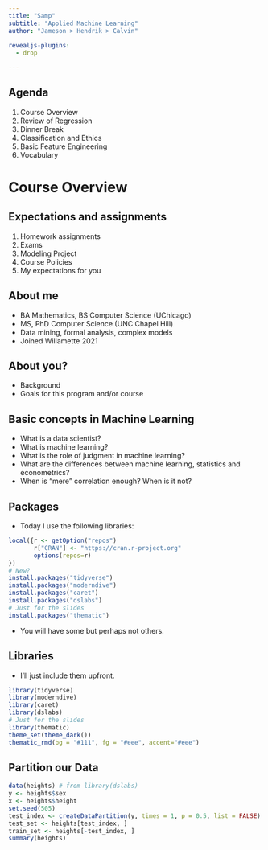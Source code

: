 ```yaml
---
title: "Samp"
subtitle: "Applied Machine Learning"
author: "Jameson > Hendrik > Calvin"
        
revealjs-plugins:
  - drop

---
```



## Agenda

1. Course Overview
2. Review of Regression
3. Dinner Break
4. Classification and Ethics
5. Basic Feature Engineering
6. Vocabulary

# Course Overview

## Expectations and assignments

1. Homework assignments
2. Exams
3. Modeling Project
4. Course Policies
5. My expectations for you

## About me
- BA Mathematics, BS Computer Science (UChicago)
- MS, PhD Computer Science (UNC Chapel Hill)
- Data mining, formal analysis, complex models
- Joined Willamette 2021

## About you?
  - Background
  - Goals for this program and/or course

## Basic concepts in Machine Learning

- What is a data scientist?
- What is machine learning? 
- What is the role of judgment in machine learning?
- What are the differences between machine learning, statistics and econometrics?
- When is "mere" correlation enough? When is it not?

## Packages

- Today I use the following libraries:
```r
local({r <- getOption("repos")
       r["CRAN"] <- "https://cran.r-project.org" 
       options(repos=r)
})
# New?
install.packages("tidyverse")
install.packages("moderndive")
install.packages("caret")
install.packages("dslabs")
# Just for the slides
install.packages("thematic")
```
- You will have some but perhaps not others.

## Libraries

- I'll just include them upfront.
```r
library(tidyverse)
library(moderndive)
library(caret)
library(dslabs)
# Just for the slides
library(thematic)
theme_set(theme_dark())
thematic_rmd(bg = "#111", fg = "#eee", accent="#eee")
```

## Partition our Data

```r
data(heights) # from library(dslabs)
y <- heights$sex
x <- heights$height
set.seed(505)
test_index <- createDataPartition(y, times = 1, p = 0.5, list = FALSE)
test_set <- heights[test_index, ]
train_set <- heights[-test_index, ]
summary(heights)
```
